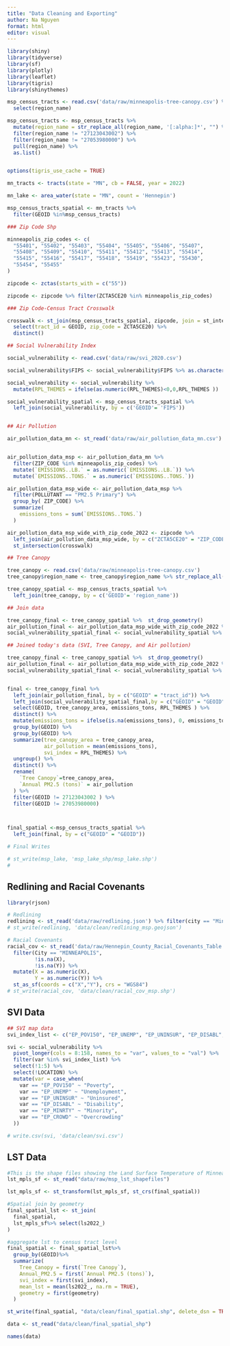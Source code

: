 ```yaml
---
title: "Data Cleaning and Exporting"
author: Na Nguyen
format: html
editor: visual
---
```


```r
library(shiny)
library(tidyverse)
library(sf)
library(plotly)
library(leaflet)
library(tigris)
library(shinythemes)
```

```r
msp_census_tracts <- read.csv('data/raw/minneapolis-tree-canopy.csv') %>%
  select(region_name)

msp_census_tracts <- msp_census_tracts %>%
  mutate(region_name = str_replace_all(region_name, '[:alpha:]*', "") %>% str_trim()) %>%
  filter(region_name != "27123043002") %>%
  filter(region_name != "27053980000") %>%
  pull(region_name) %>%
  as.list()


options(tigris_use_cache = TRUE)

mn_tracts <- tracts(state = "MN", cb = FALSE, year = 2022)  

mn_lake <- area_water(state = "MN", count = 'Hennepin')

msp_census_tracts_spatial <- mn_tracts %>%
  filter(GEOID %in%msp_census_tracts)

### Zip Code Shp

minneapolis_zip_codes <- c(
  "55401", "55402", "55403", "55404", "55405", "55406", "55407", 
  "55408", "55409", "55410", "55411", "55412", "55413", "55414", 
  "55415", "55416", "55417", "55418", "55419", "55423", "55430",
  "55454", "55455"
) 

zipcode <- zctas(starts_with = c("55"))

zipcode <- zipcode %>% filter(ZCTA5CE20 %in% minneapolis_zip_codes)

### Zip Code-Census Tract Crosswalk

crosswalk <- st_join(msp_census_tracts_spatial, zipcode, join = st_intersects) %>% 
  select(tract_id = GEOID, zip_code = ZCTA5CE20) %>%
  distinct()

## Social Vulnerability Index

social_vulnerability <- read.csv('data/raw/svi_2020.csv')

social_vulnerability$FIPS <- social_vulnerability$FIPS %>% as.character()

social_vulnerability <- social_vulnerability %>% 
  mutate(RPL_THEMES = ifelse(as.numeric(RPL_THEMES)<0,0,RPL_THEMES )) 

social_vulnerability_spatial <- msp_census_tracts_spatial %>% 
  left_join(social_vulnerability, by = c('GEOID'= 'FIPS')) 


## Air Pollution

air_pollution_data_mn <- st_read('data/raw/air_pollution_data_mn.csv')


air_pollution_data_msp <- air_pollution_data_mn %>%
  filter(ZIP_CODE %in% minneapolis_zip_codes) %>%
  mutate(`EMISSIONS..LB.` = as.numeric(`EMISSIONS..LB.`)) %>%
  mutate(`EMISSIONS..TONS.` = as.numeric(`EMISSIONS..TONS.`))

air_pollution_data_msp_wide <- air_pollution_data_msp %>%
  filter(POLLUTANT == "PM2.5 Primary") %>%
  group_by( ZIP_CODE) %>%
  summarize(
    emissions_tons = sum(`EMISSIONS..TONS.`)
  )

air_pollution_data_msp_wide_with_zip_code_2022 <- zipcode %>% 
  left_join(air_pollution_data_msp_wide, by = c("ZCTA5CE20" = "ZIP_CODE")) %>% 
  st_intersection(crosswalk)

## Tree Canopy

tree_canopy <- read.csv('data/raw/minneapolis-tree-canopy.csv')
tree_canopy$region_name <- tree_canopy$region_name %>% str_replace_all('[:alpha:]*', "") %>% str_trim()

tree_canopy_spatial <- msp_census_tracts_spatial %>% 
  left_join(tree_canopy, by = c('GEOID'= 'region_name')) 

## Join data

tree_canopy_final <- tree_canopy_spatial %>%  st_drop_geometry()
air_pollution_final <- air_pollution_data_msp_wide_with_zip_code_2022 %>%  st_drop_geometry() 
social_vulnerability_spatial_final <- social_vulnerability_spatial %>% st_drop_geometry()

## Joined today's data (SVI, Tree Canopy, and Air pollution)

tree_canopy_final <- tree_canopy_spatial %>%  st_drop_geometry()
air_pollution_final <- air_pollution_data_msp_wide_with_zip_code_2022 %>%  st_drop_geometry() 
social_vulnerability_spatial_final <- social_vulnerability_spatial %>% st_drop_geometry()


final <- tree_canopy_final %>%
  left_join(air_pollution_final, by = c("GEOID" = "tract_id")) %>% 
  left_join(social_vulnerability_spatial_final,by = c("GEOID" = "GEOID") ) %>% 
  select(GEOID, tree_canopy_area, emissions_tons, RPL_THEMES ) %>% 
  distinct() %>% 
  mutate(emissions_tons = ifelse(is.na(emissions_tons), 0, emissions_tons)) %>% 
  group_by(GEOID) %>% 
  group_by(GEOID) %>% 
  summarize(tree_canopy_area = tree_canopy_area,
            air_pollution = mean(emissions_tons),
            svi_index = RPL_THEMES) %>% 
  ungroup() %>% 
  distinct() %>% 
  rename(
    `Tree Canopy`=tree_canopy_area,
    `Annual PM2.5 (tons)` = air_pollution
  ) %>% 
  filter(GEOID != 27123043002 ) %>% 
  filter(GEOID != 27053980000)



final_spatial <-msp_census_tracts_spatial %>% 
  left_join(final, by = c("GEOID" = "GEOID"))

# Final Writes

# st_write(msp_lake, 'msp_lake_shp/msp_lake.shp')
# 


```

## Redlining and Racial Covenants

```r
library(rjson)

# Redlining
redlining <- st_read('data/raw/redlining.json') %>% filter(city == "Minneapolis") 
# st_write(redlining, 'data/clean/redlining_msp.geojson')

# Racial Covenants
racial_cov <- st_read('data/raw/Hennepin_County_Racial_Covenants_Table.csv') %>% 
  filter(City == "MINNEAPOLIS",
         !is.na(X),
         !is.na(Y)) %>% 
  mutate(X = as.numeric(X),
         Y = as.numeric(Y)) %>% 
  st_as_sf(coords = c("X","Y"), crs = "WGS84")
# st_write(racial_cov, 'data/clean/racial_cov_msp.shp')

```

## SVI Data

```r
## SVI map data
svi_index_list <- c("EP_POV150", "EP_UNEMP", "EP_UNINSUR", "EP_DISABL", "EP_MINRTY", "EP_CROWD")

svi <- social_vulnerability %>% 
  pivot_longer(cols = 8:158, names_to = "var", values_to = "val") %>% 
  filter(var %in% svi_index_list) %>% 
  select(!1:5) %>% 
  select(!LOCATION) %>% 
  mutate(var = case_when(
    var == "EP_POV150" ~ "Poverty",
    var == "EP_UNEMP" ~ "Unemployment",
    var == "EP_UNINSUR" ~ "Uninsured",
    var == "EP_DISABL" ~ "Disability",
    var == "EP_MINRTY" ~ "Minority",
    var == "EP_CROWD" ~ "Overcrowding"
  ))

# write.csv(svi, 'data/clean/svi.csv')
```

## LST Data

```r
#This is the shape files showing the Land Surface Temperature of Minneapolis
lst_mpls_sf <- st_read("data/raw/msp_lst_shapefiles")

lst_mpls_sf <- st_transform(lst_mpls_sf, st_crs(final_spatial))

#Spatial join by geometry
final_spatial_lst <- st_join(
  final_spatial,
  lst_mpls_sf%>% select(ls2022_)
)

#aggregate lst to census tract level
final_spatial <- final_spatial_lst%>%
  group_by(GEOID)%>%
  summarize(
    Tree_Canopy = first(`Tree Canopy`),
    Annual_PM2.5 = first(`Annual PM2.5 (tons)`),
    svi_index = first(svi_index),
    mean_lst = mean(ls2022_, na.rm = TRUE),  
    geometry = first(geometry)
  )

st_write(final_spatial, "data/clean/final_spatial.shp", delete_dsn = TRUE)

data <- st_read("data/clean/final_spatial_shp")

names(data)
```



